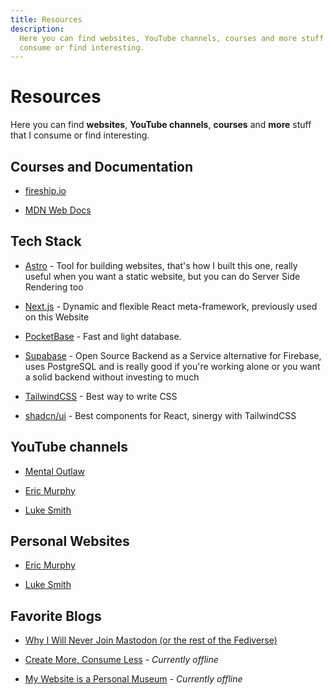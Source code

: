 ```yaml
---
title: Resources
description:
  Here you can find websites, YouTube channels, courses and more stuff that I
  consume or find interesting.
---
```


# Resources

Here you can find **websites**, **YouTube channels**, **courses** and **more**
stuff that I consume or find interesting.

## Courses and Documentation

- [fireship.io](https://fireship.io)

- [MDN Web Docs](https://developer.mozilla.org/en-US)

## Tech Stack

- [Astro](https://astro.build/) - Tool for building websites, that's how I built
  this one, really useful when you want a static website, but you can do Server
  Side Rendering too

- [Next.js](https://nextjs.org) - Dynamic and flexible React meta-framework,
  previously used on this Website

- [PocketBase](https://pocketbase.io/) - Fast and light database.

- [Supabase](https://supabase.com) - Open Source Backend as a Service
  alternative for Firebase, uses PostgreSQL and is really good if you're working
  alone or you want a solid backend without investing to much

- [TailwindCSS](https://tailwindcss.com) - Best way to write CSS

- [shadcn/ui](https://ui.shadcn.com) - Best components for React, sinergy with
  TailwindCSS

## YouTube channels

- [Mental Outlaw](https://www.youtube.com/channel/UC7YOGHUfC1Tb6E4pudI9STA)

- [Eric Murphy](https://www.youtube.com/channel/UC5KDiSAFxrDWhmysBcNqtMA)

- [Luke Smith](https://www.youtube.com/channel/UC2eYFnH61tmytImy1mTYvhA)

## Personal Websites

- [Eric Murphy](https://ericmurphy.xyz)

- [Luke Smith](https://lukesmith.xyz/)

## Favorite Blogs

- [Why I Will Never Join Mastodon (or the rest of the Fediverse)](https://ericmurphy.xyz/blog/mastodon)

- [Create More, Consume Less](https://www.bikobatanari.art/posts/2020/create-more) -
  _Currently offline_

- [My Website is a Personal Museum](https://www.bikobatanari.art/posts/2020/personal-museum) -
  _Currently offline_
